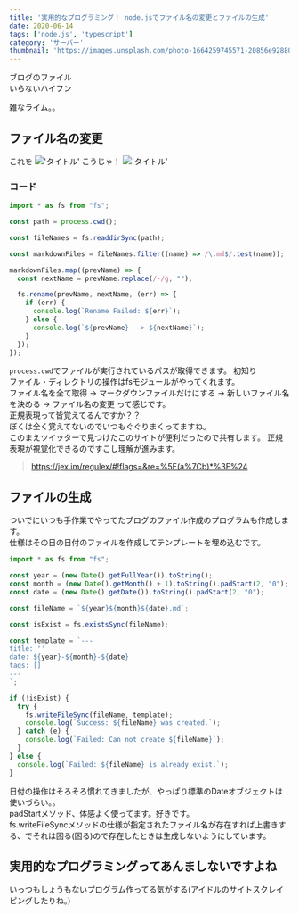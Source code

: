 ```yaml
---
title: '実用的なプログラミング！ node.jsでファイル名の変更とファイルの生成'
date: 2020-06-14
tags: ['node.js', 'typescript']
category: 'サーバー'
thumbnail: 'https://images.unsplash.com/photo-1664259745571-20856e92880e?crop=entropy&cs=tinysrgb&fit=max&fm=jpg&ixid=MnwzNzQ1NzR8MHwxfHJhbmRvbXx8fHx8fHx8fDE2NjY1MjI0NDQ&ixlib=rb-4.0.3&q=80&w=1080'
---
```


ブログのファイル\
いらないハイフン

雑なライム。。

## ファイル名の変更

これを !['タイトル'](./images/20200614-1.png) こうじゃ！ !['タイトル'](./images/20200614-2.png)

### コード

```typescript
import * as fs from "fs";

const path = process.cwd();

const fileNames = fs.readdirSync(path);

const markdownFiles = fileNames.filter((name) => /\.md$/.test(name));

markdownFiles.map((prevName) => {
  const nextName = prevName.replace(/-/g, "");

  fs.rename(prevName, nextName, (err) => {
    if (err) {
      console.log(`Rename Failed: ${err}`);
    } else {
      console.log(`${prevName} --> ${nextName}`);
    }
  });
});
```

`process.cwd`でファイルが実行されているパスが取得できます。 初知り\
ファイル・ディレクトリの操作はfsモジュールがやってくれます。\
ファイル名を全て取得 -> マークダウンファイルだけにする -> 新しいファイル名を決める -> ファイル名の変更 って感じです。\
正規表現って皆覚えてるんですか？？\
ぼくは全く覚えてないのでいつもぐぐりまくってますね。\
このまえツイッターで見つけたこのサイトが便利だったので共有します。 正規表現が視覚化できるのですこし理解が進みます。

> https://jex.im/regulex/#!flags=&re=%5E(a%7Cb)*%3F%24

## ファイルの生成

ついでにいつも手作業でやってたブログのファイル作成のプログラムも作成します。\
仕様はその日の日付のファイルを作成してテンプレートを埋め込むです。

```typescript
import * as fs from "fs";

const year = (new Date().getFullYear()).toString();
const month = (new Date().getMonth() + 1).toString().padStart(2, "0");
const date = (new Date().getDate()).toString().padStart(2, "0");

const fileName = `${year}${month}${date}.md`;

const isExist = fs.existsSync(fileName);

const template = `---
title: ''
date: ${year}-${month}-${date}
tags: []
---
`;

if (!isExist) {
  try {
    fs.writeFileSync(fileName, template);
    console.log(`Success: ${fileName} was created.`);
  } catch (e) {
    console.log(`Failed: Can not create ${fileName}`);
  }
} else {
  console.log(`Failed: ${fileName} is already exist.`);
}
```

日付の操作はそろそろ慣れてきましたが、やっぱり標準のDateオブジェクトは使いづらい。。\
padStartメソッド、体感よく使ってます。好きです。\
fs.writeFileSyncメソッドの仕様が指定されたファイル名が存在すれば上書きする、でそれは困る(困る)ので存在したときは生成しないようにしています。

## 実用的なプログラミングってあんましないですよね

いっつもしょうもないプログラム作ってる気がする(アイドルのサイトスクレイピングしたりね。)
